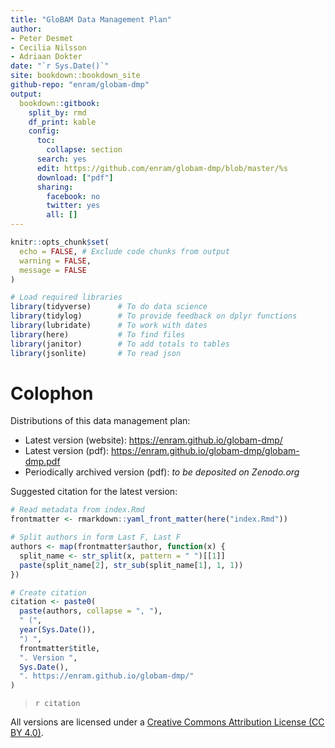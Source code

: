 ```yaml
---
title: "GloBAM Data Management Plan"
author:
- Peter Desmet
- Cecilia Nilsson
- Adriaan Dokter
date: "`r Sys.Date()`"
site: bookdown::bookdown_site
github-repo: "enram/globam-dmp"
output:
  bookdown::gitbook:
    split_by: rmd
    df_print: kable
    config:
      toc:
        collapse: section
      search: yes
      edit: https://github.com/enram/globam-dmp/blob/master/%s
      download: ["pdf"]
      sharing:
        facebook: no
        twitter: yes
        all: []
---
```


```r
knitr::opts_chunk$set(
  echo = FALSE, # Exclude code chunks from output
  warning = FALSE,
  message = FALSE
)

# Load required libraries
library(tidyverse)      # To do data science
library(tidylog)        # To provide feedback on dplyr functions
library(lubridate)      # To work with dates
library(here)           # To find files
library(janitor)        # To add totals to tables
library(jsonlite)       # To read json
```

<!-- References used in this document -->

[enram-repo]: http://enram.github.io/data-repository/

# Colophon {-}

Distributions of this data management plan:

- Latest version (website): <https://enram.github.io/globam-dmp/>
- Latest version (pdf): <https://enram.github.io/globam-dmp/globam-dmp.pdf>
- Periodically archived version (pdf): _to be deposited on Zenodo.org_

Suggested citation for the latest version:

```r
# Read metadata from index.Rmd
frontmatter <- rmarkdown::yaml_front_matter(here("index.Rmd"))

# Split authors in form Last F, Last F
authors <- map(frontmatter$author, function(x) {
  split_name <- str_split(x, pattern = " ")[[1]]
  paste(split_name[2], str_sub(split_name[1], 1, 1))
})

# Create citation
citation <- paste0(
  paste(authors, collapse = ", "),
  " (",
  year(Sys.Date()),
  ") ",
  frontmatter$title,
  ". Version ",
  Sys.Date(),
  ". https://enram.github.io/globam-dmp/"
)
```

> `r citation`

All versions are licensed under a [Creative Commons Attribution License (CC BY 4.0)](http://creativecommons.org/licenses/by/4.0/).
